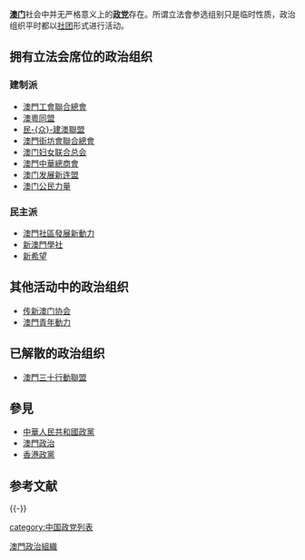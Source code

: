 '''[[澳门|澳门]]'''社会中并无严格意义上的'''[[政党|政党]]'''存在。所谓立法會参选组别只是临时性质，政治组织平时都以[[社团|社团]]形式进行活动。

== 拥有立法会席位的政治组织 ==
{{see also|澳门立法会}}
===建制派===
{{main|建制派 (澳门)}}
* [[澳門工會聯合總會|澳門工會聯合總會]]
* [[澳粵同盟|澳粵同盟]]
* [[民眾建澳聯盟|民-{众}-建澳聯盟]]
* [[澳門街坊會聯合總會|澳門街坊會聯合總會]]
* [[澳门妇女联合总会|澳门妇女联合总会]]
* [[澳門中華總商會|澳門中華總商會]]
* [[澳门发展新连盟|澳门发展新连盟]]
* [[澳门公民力量|澳门公民力量]]

===民主派===
{{main|民主派 (澳门)}}
* [[澳門社區發展新動力|澳門社區發展新動力]]
* [[新澳門學社|新澳門學社]]
* [[新希望_(政治团体)|新希望]]

== 其他活动中的政治组织 ==
*[[传新澳门协会|传新澳门协会]]
*[[澳門青年動力|澳門青年動力]]

== 已解散的政治组织 ==
*[[澳門三十行動聯盟|澳門三十行動聯盟]]

== 參見 ==
{{Portal box|澳门|政党}}
* [[中華人民共和國政黨|中華人民共和國政黨]]
* [[澳門政治|澳門政治]]
* [[香港政黨|香港政黨]]

== 参考文献 ==
{{Reflist}}

{{-}}
{{亞洲題目|政黨列表}}
{{澳門政黨}}
{{Macau topics}}

[[Category:澳門政治組織|]]
[[category:中国政党列表|category:中国政党列表]]